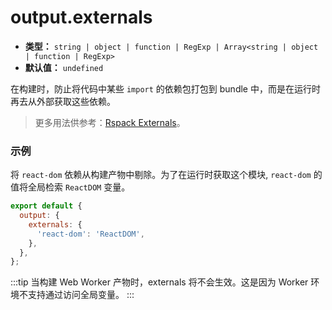 # output.externals

- **类型：** `string | object | function | RegExp | Array<string | object | function | RegExp>`
- **默认值：** `undefined`

在构建时，防止将代码中某些 `import` 的依赖包打包到 bundle 中，而是在运行时再去从外部获取这些依赖。

> 更多用法供参考：[Rspack Externals](https://rspack.dev/zh/config/externals)。

### 示例

将 `react-dom` 依赖从构建产物中剔除。为了在运行时获取这个模块, `react-dom` 的值将全局检索 `ReactDOM` 变量。

```js
export default {
  output: {
    externals: {
      'react-dom': 'ReactDOM',
    },
  },
};
```

:::tip
当构建 Web Worker 产物时，externals 将不会生效。这是因为 Worker 环境不支持通过访问全局变量。
:::
